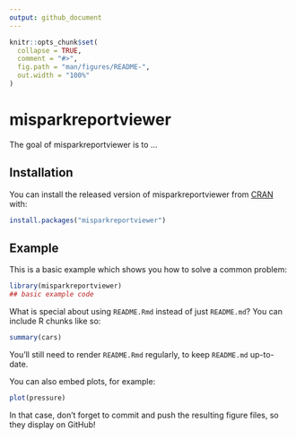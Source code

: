 ```yaml
---
output: github_document
---
```


<!-- README.md is generated from README.Rmd. Please edit that file -->

```r
knitr::opts_chunk$set(
  collapse = TRUE,
  comment = "#>",
  fig.path = "man/figures/README-",
  out.width = "100%"
)
```

# misparkreportviewer

<!-- badges: start -->
<!-- badges: end -->

The goal of misparkreportviewer is to ...

## Installation

You can install the released version of misparkreportviewer from [CRAN](https://CRAN.R-project.org) with:

``` r
install.packages("misparkreportviewer")
```

## Example

This is a basic example which shows you how to solve a common problem:

```r
library(misparkreportviewer)
## basic example code
```

What is special about using `README.Rmd` instead of just `README.md`? You can include R chunks like so:

```r
summary(cars)
```

You'll still need to render `README.Rmd` regularly, to keep `README.md` up-to-date.

You can also embed plots, for example:

```r
plot(pressure)
```

In that case, don't forget to commit and push the resulting figure files, so they display on GitHub!
